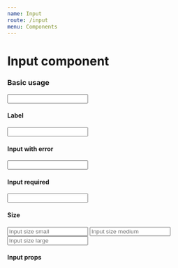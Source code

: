 ```yaml
---
name: Input
route: /input
menu: Components
---
```



# Input component

### Basic usage

<Playground>
  <Input name="my-input"/>
</Playground>

#### Label

<Playground>
  <Input label="Input component" name="my-input"/>  
</Playground>

#### Input with error

<Playground>
  <Input label="Input component" error={true} name="my-input"/>  
</Playground>

#### Input required

<Playground>
  <Input required={true} label="Input component" name="my-input"/>  
</Playground>

#### Size

<Playground>
  <Input size="small" placeholder="Input size small" name="my-input"/>
  <Input size="medium" placeholder="Input size medium" name="my-input"/>
  <Input size="large" placeholder="Input size large" name="my-input"/>
</Playground>


#### Input props
<Props of={Input}/>